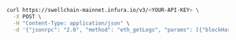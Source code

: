 
<Tabs>
  <TabItem value="curl">

```bash
curl https://swellchain-mainnet.infura.io/v3/<YOUR-API-KEY> \
  -X POST \
  -H "Content-Type: application/json" \
  -d '{"jsonrpc": "2.0", "method": "eth_getLogs", "params": [{"blockHash": "0x7c5a35e9cb3e8ae0e221ab470abae9d446c3a5626ce6689fc777dcffcab52c70", "topics":["0x241ea03ca20251805084d27d4440371c34a0b85ff108f6bb5611248f73818b80"]}], "id": 1}'
```

  </TabItem>
</Tabs>
